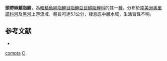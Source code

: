 {{Speciesbox
| status = NE
| status_system = IUCN3.1
| genus = Copella
| species = compta
| authority = [[Myers|Myers]], 1927
| synonyms = *''Copeina compta''<br /><small>Myers, 1927</small>
}}
'''頭帶絲鰭脂鯉'''，為[[輻鰭魚綱|輻鰭魚綱]][[脂鯉目|脂鯉目]][[脂鯉亞目|脂鯉亞目]][[鱂脂鯉科|鱂脂鯉科]]的其一[[種|種]]，分布於[[南美洲|南美洲]][[奧里諾科河|奧里諾科河]]及[[黑河|黑河]]上游流域，體長可達5.1公分，棲息底中層水域，生活習性不明。

==参考文献==
{{refbegin}}
*{{FishBase_species|genus=Copella|species=compta|year=2013|month=10}}
{{refend}}
{{Taxonbar|from=Q868990}}

[[Category:絲鰭脂鯉屬|compta]]
[[Category:1927年描述的魚類|C]]
